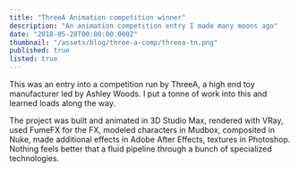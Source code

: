 ```yaml
---
title: "ThreeA Animation competition winner"
description: "An animation competition entry I made many moons ago"
date: "2018-05-28T00:00:00.000Z"
thumbnail: "/assets/blog/three-a-comp/threea-tn.png"
published: true
listed: true
---
```


<YouTube videoID="KmoXa8284t0" />

This was an entry into a competition run by ThreeA, a high end toy manufacturer led by Ashley Woods. I put a tonne of work into this and learned loads along the way.

The project was built and animated in 3D Studio Max, rendered with VRay, used FumeFX for the FX, modeled characters in Mudbox, composited in Nuke, made additional effects in Adobe After Effects, textures in Photoshop. Nothing feels better that a fluid pipeline through a bunch of specialized technologies.

